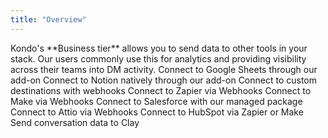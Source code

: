 ```yaml
---
title: "Overview"
---
```


<Info>
  Kondo's **Business tier** allows you to send data to other tools in your stack. Our users commonly use this for analytics and providing visibility across their teams into DM activity.
</Info>

<CardGroup cols="3">
  <Card title="Sheets" icon="table" color="black" href="/sheets">
    Connect to Google Sheets through our add-on
  </Card>
  <Card title="Notion" icon="table-list" color="black" href="/notion">
    Connect to Notion natively through our add-on
  </Card>
  <Card title="Webhooks" icon="plug" color="black" href="/webhooks">
    Connect to custom destinations with webhooks
  </Card>
  <Card title="Zapier" icon="bolt" color="black" href="/zapier">
    Connect to Zapier via Webhooks
  </Card>
  <Card title="Make" icon="books" color="black" href="/make">
    Connect to Make via Webhooks
  </Card>
  <Card title="Salesforce" icon="cloud" color="black" href="/salesforce">
    Connect to Salesforce with our managed package
  </Card>
  <Card title="Attio" icon="plug" color="black" href="/attio">
    Connect to Attio via Webhooks
  </Card>
  <Card title="HubSpot" icon="hubspot" color="#000000" href="/hubspot">
    Connect to HubSpot via Zapier or Make
  </Card>
  <Card title="Clay" icon="rainbow" color="#000000" href="/clay">
    Send conversation data to Clay
  </Card>
</CardGroup>